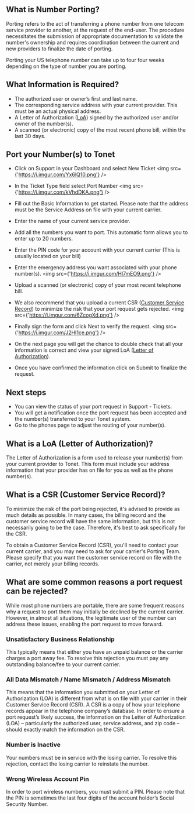 
## What is Number Porting?

Porting refers to the act of transferring a phone number from one telecom service provider to another, at the request of the end-user.
The procedure necessitates the submission of appropriate documentation to validate the number's ownership and requires
coordination between the current and new providers to finalize the date of porting.

Porting your US telephone number can take up to four four weeks depending on the type of number you are porting.

## What Information is Required?
* The authorized user or owner’s first and last name.
* The corresponding service address with your current provider. This must be an actual physical address.
* A Letter of Authorization ([LoA](/phones/port_number#what-is-a-loa-letter-of-authorization)) signed by the authorized user and/or owner of the number(s).
* A scanned (or electronic) copy of the most recent phone bill, within the last 30 days.

## Port your Number(s) to Tonet

* Click on Support in your Dashboard and select New Ticket
<img src={'https://i.imgur.com/Yx6lQ10.png'} />
* In the Ticket Type field select Port Number
<img src={'https://i.imgur.com/kVhdDKA.png'} />
* Fill out the Basic Information to get started. Please note that the address must be the Service Address on file with your current carrier.
* Enter the name of your current service provider.
* Add all the numbers you want to port. This automatic form allows you to enter up to 20 numbers.
* Enter the PIN code for your account with your current carrier (This is usually located on your bill)
* Enter the emergency address you want associated with your phone number(s). 
<img src={'https://i.imgur.com/Hl7mEO9.png'} />
* Upload a scanned (or electronic) copy of your most recent telephone bill. 
* We also recommend that you upload a current CSR ([Customer Service Record](/phones/port_number#what-is-a-csr-customer-service-record)) to minimize the risk that your port request gets rejected.
<img src={'https://i.imgur.com/6ZcogXd.png'} />
* Finally sign the form and click Next to verify the request.
<img src={'https://i.imgur.com/J2HI1ce.png'} />

* On the next page you will get the chance to double check that all your information is correct and view your signed LoA ([Letter of Authorization](/phones/port_number#what-is-a-loa-letter-of-authorization)).
* Once you have confirmed the information click on Submit to finalize the request.

## Next steps
* You can view the status of your port request in Support - Tickets.
* You will get a notification once the port request has been accepted and the number(s) transferred to your Tonet system.
* Go to the phones page to adjust the routing of your number(s).

## What is a LoA (Letter of Authorization)?
The Letter of Authorization is a form used to release your number(s) from your current provider to Tonet.
This form must include your address information that your provider has on file for you as well as the phone number(s).

## What is a CSR (Customer Service Record)?
To minimize the risk of the port being rejected, it's advised to provide as much details as possible.
In many cases, the billing record and the customer service record will have the same information, but this is not necessarily going to be the case.
Therefore, it's best to ask specifically for the CSR.

To obtain a Customer Service Record (CSR), you'll need to contact your current carrier, and you may need to ask for your carrier's Porting Team.
Please specify that you want the customer service record on file with the carrier, not merely your billing records.

## What are some common reasons a port request can be rejected?
While most phone numbers are portable, there are some frequent reasons why a request to port them may initially be declined by the current carrier.
However, in almost all situations, the legitimate user of the number can address these issues, enabling the port request to move forward.

### Unsatisfactory Business Relationship
This typically means that either you have an unpaid balance or the carrier charges a port away fee.
To resolve this rejection you must pay any outstanding balance/fee to your current carrier.

### All Data Mismatch / Name Mismatch / Address Mismatch
This means that the information you submitted on your Letter of Authorization (LOA) is different from what is on file with
your carrier in their Customer Service Record (CSR). A CSR is a copy of how your telephone records appear in the telephone company’s database.
In order to ensure a port request’s likely success, the information on the Letter of Authorization (LOA) – particularly the authorized user,
service address, and zip code – should exactly match the information on the CSR.

### Number is Inactive
Your numbers must be in service with the losing carrier.
To resolve this rejection, contact the losing carrier to reinstate the number.

### Wrong Wireless Account Pin
In order to port wireless numbers, you must submit a PIN. Please note that the PIN is sometimes the last four digits of the account holder’s Social Security Number.